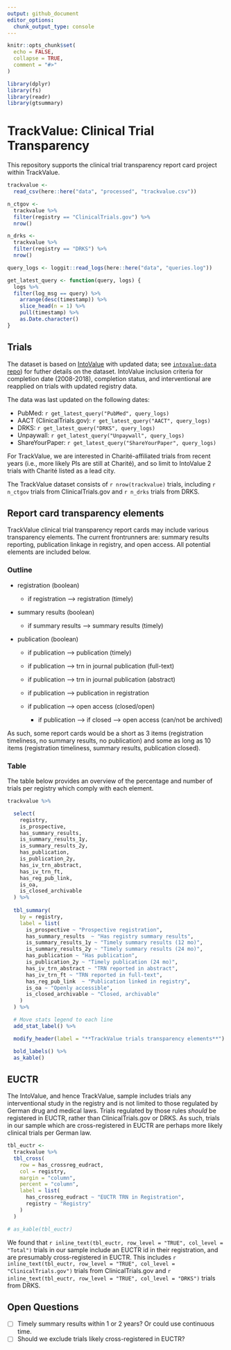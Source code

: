 ```yaml
---
output: github_document
editor_options: 
  chunk_output_type: console
---
```


<!-- README.md is generated from README.Rmd. Please edit that file -->

```r
knitr::opts_chunk$set(
  echo = FALSE,
  collapse = TRUE,
  comment = "#>"
)

library(dplyr)
library(fs)
library(readr)
library(gtsummary)
```

# TrackValue: Clinical Trial Transparency

This repository supports the clinical trial transparency report card project within TrackValue.

```r

trackvalue <-
  read_csv(here::here("data", "processed", "trackvalue.csv"))

n_ctgov <-
  trackvalue %>% 
  filter(registry == "ClinicalTrials.gov") %>% 
  nrow()

n_drks <-
  trackvalue %>% 
  filter(registry == "DRKS") %>% 
  nrow()

query_logs <- loggit::read_logs(here::here("data", "queries.log"))

get_latest_query <- function(query, logs) {
  logs %>% 
  filter(log_msg == query) %>% 
    arrange(desc(timestamp)) %>% 
    slice_head(n = 1) %>% 
    pull(timestamp) %>% 
    as.Date.character()
}
```

## Trials

The dataset is based on [IntoValue](https://doi.org/10.5281/zenodo.5141343) with updated data; see [`intovalue-data` repo](https://github.com/maia-sh/intovalue-data)) for futher details on the dataset. IntoValue inclusion criteria for completion date (2008-2018), completion status, and interventional are reapplied on trials with updated registry data.

The data was last updated on the following dates:

-   PubMed: `r get_latest_query("PubMed", query_logs)`
-   AACT (ClinicalTrials.gov): `r get_latest_query("AACT", query_logs)`
-   DRKS: `r get_latest_query("DRKS", query_logs)`
-   Unpaywall: `r get_latest_query("Unpaywall", query_logs)`
-   ShareYourPaper: `r get_latest_query("ShareYourPaper", query_logs)`

For TrackValue, we are interested in Charité-affiliated trials from recent years (i.e., more likely PIs are still at Charité), and so limit to IntoValue 2 trials with Charité listed as a lead city.

The TrackValue dataset consists of `r nrow(trackvalue)` trials, including `r n_ctgov` trials from ClinicalTrials.gov and `r n_drks` trials from DRKS.

## Report card transparency elements

TrackValue clinical trial transparency report cards may include various transparency elements. The current frontrunners are: summary results reporting, publication linkage in registry, and open access. All potential elements are included below.

### Outline

-   registration (boolean)

    -   if registration --\> registration (timely)

-   summary results (boolean)

    -   if summary results --\> summary results (timely)

-   publication (boolean)

    -   if publication --\> publication (timely)

    -   if publication --\> trn in journal publication (full-text)

    -   if publication --\> trn in journal publication (abstract)

    -   if publication --\> publication in registration

    -   if publication --\> open access (closed/open)

        -   if publication --\> if closed --\> open access (can/not be archived)

As such, some report cards would be a short as 3 items (registration timeliness, no summary results, no publication) and some as long as 10 items (registration timeliness, summary results, publication closed).

### Table

The table below provides an overview of the percentage and number of trials per registry which comply with each element.

```r

trackvalue %>%

  select(
    registry,
    is_prospective,
    has_summary_results,
    is_summary_results_1y,
    is_summary_results_2y,
    has_publication,
    is_publication_2y,
    has_iv_trn_abstract,
    has_iv_trn_ft,
    has_reg_pub_link,
    is_oa,
    is_closed_archivable
  ) %>%
  
  tbl_summary(
    by = registry,
    label = list(
      is_prospective ~ "Prospective registration",
      has_summary_results  ~ "Has registry summary results",
      is_summary_results_1y ~ "Timely summary results (12 mo)",
      is_summary_results_2y ~ "Timely summary results (24 mo)",
      has_publication ~ "Has publication",
      is_publication_2y ~ "Timely publication (24 mo)",
      has_iv_trn_abstract ~ "TRN reported in abstract",
      has_iv_trn_ft ~ "TRN reported in full-text",
      has_reg_pub_link  ~ "Publication linked in registry",
      is_oa ~ "Openly accessible",
      is_closed_archivable ~ "Closed, archivable"
    )
  ) %>%

  # Move stats legend to each line
  add_stat_label() %>%

  modify_header(label = "**TrackValue trials transparency elements**") %>%

  bold_labels() %>% 
  as_kable()

```

## EUCTR

The IntoValue, and hence TrackValue, sample includes trials any interventional study in the registry and is not limited to those regulated by German drug and medical laws. Trials regulated by those rules *should* be registered in EUCTR, rather than ClinicalTrials.gov or DRKS. As such, trials in our sample which are cross-registered in EUCTR are perhaps more likely clinical trials per German law.

```r

tbl_euctr <-
  trackvalue %>% 
  tbl_cross(
    row = has_crossreg_eudract,
    col = registry,
    margin = "column",
    percent = "column",
    label = list(
      has_crossreg_eudract ~ "EUCTR TRN in Registration",
      registry ~ "Registry"
    )
  )

# as_kable(tbl_euctr)
```

We found that `r inline_text(tbl_euctr, row_level = "TRUE", col_level = "Total")` trials in our sample include an EUCTR id in their registration, and are presumably cross-registered in EUCTR. This includes `r inline_text(tbl_euctr, row_level = "TRUE", col_level = "ClinicalTrials.gov")` trials from ClinicalTrials.gov and `r inline_text(tbl_euctr, row_level = "TRUE", col_level = "DRKS")` trials from DRKS.

## Open Questions

-   [ ] Timely summary results within 1 or 2 years? Or could use continuous time.
-   [ ] Should we exclude trials likely cross-registered in EUCTR?
